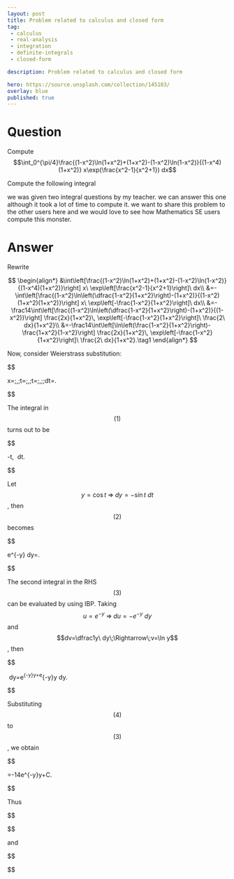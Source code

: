 ---
layout: post
title: Problem related to calculus and closed form
tag:
 - calculus
 - real-analysis
 - integration
 - definite-integrals
 - closed-form

description: Problem related to calculus and closed form

hero: https://source.unsplash.com/collection/145103/
overlay: blue 
published: true
---

# Question 

Compute $$\int_0^{\pi/4}\frac{(1-x^2)\ln(1+x^2)+(1+x^2)-(1-x^2)\ln(1-x^2)}{(1-x^4)(1+x^2)} x\exp(\frac{x^2-1}{x^2+1}) dx$$

<!--break-->



Compute the following integral
  \begin{equation}
\int_0^{\Large\frac{\pi}{4}}\left[\frac{(1-x^2)\ln(1+x^2)+(1+x^2)-(1-x^2)\ln(1-x^2)}{(1-x^4)(1+x^2)}\right] x\, \exp\left[\frac{x^2-1}{x^2+1}\right]\, dx
\end{equation}

we was given two integral questions by my teacher. we can answer this one although it took a lot of time to compute it. we want to share this problem to the other users here and we would love to see how Mathematics SE users compute this monster.

# Answer 


Rewrite



$$
\begin{align*}
&\int\left[\frac{(1-x^2)\ln(1+x^2)+(1+x^2)-(1-x^2)\ln(1-x^2)}{(1-x^4)(1+x^2)}\right] x\ \exp\left[\frac{x^2-1}{x^2+1}\right]\ dx\\
&=-\int\left[\frac{(1-x^2)\ln\left(\dfrac{1-x^2}{1+x^2}\right)-(1+x^2)}{(1-x^2)(1+x^2)(1+x^2)}\right] x\ \exp\left[-\frac{1-x^2}{1+x^2}\right]\ dx\\
&=-\frac14\int\left[\frac{(1-x^2)\ln\left(\dfrac{1-x^2}{1+x^2}\right)-(1+x^2)}{(1-x^2)}\right] \frac{2x}{1+x^2}\, \exp\left[-\frac{1-x^2}{1+x^2}\right]\ \frac{2\ dx}{1+x^2}\\
&=-\frac14\int\left[\ln\left(\frac{1-x^2}{1+x^2}\right)-\frac{1+x^2}{1-x^2}\right] \frac{2x}{1+x^2}\, \exp\left[-\frac{1-x^2}{1+x^2}\right]\ \frac{2\ dx}{1+x^2}.\tag1
\end{align*}
$$


Now, consider Weierstrass substitution:


$$


x=\tan\frac{t}{2}\;,\;\sin t=\frac{2x}{1+x^2}\;,\;\cos t=\frac{1-x^2}{1+x^2}\;,\;\text{ and }\;dt=\frac{2\ dx}{1+x^2}.


$$


The integral in $$(1)$$ turns out to be


$$


-\frac14\int\left[\ln\left(\cos t\right)-\frac{1}{\cos t}\right] \sin t\, \exp\left[-\cos t\right]\ dt.\tag2


$$


Let $$y=\cos t\;\Rightarrow\;dy=-\sin t\ dt$$, then $$(2)$$ becomes


$$


\frac14\int\left[\ln y-\frac{1}{y}\right] e^{-y}\ dy=\frac14\left[\int e^{-y}\ln y\ dy-\int\frac{e^{-y}}{y}\ dy\right].\tag3


$$


The second integral in the RHS $$(3)$$ can be evaluated by using IBP. Taking $$u=e^{-y}\;\Rightarrow\;du=-e^{-y}\ dy$$ and $$dv=\dfrac1y\ dy\;\Rightarrow\;v=\ln y$$, then


$$


\int\frac{e^{-y}}{y}\ dy=e^{-y}\ln y+\int e^{-y}\ln y\ dy.\tag4


$$


Substituting $$(4)$$ to $$(3)$$, we obtain


$$


\frac14\left[\int e^{-y}\ln y\ dy-e^{-y}\ln y-\int e^{-y}\ln y\ dy\right]=-\frac14e^{-y}\ln y+C.


$$


Thus



$$
\begin{align*}
&\int\left[\frac{(1-x^2)\ln(1+x^2)+(1+x^2)-(1-x^2)\ln(1-x^2)}{(1-x^4)(1+x^2)}\right] x\ \exp\left[\frac{x^2-1}{x^2+1}\right]\ dx\\
&=\color{blue}{-\frac14\exp\left[-\frac{1-x^2}{1+x^2}\right]\ln \left|\frac{1-x^2}{1+x^2}\right|+C}
\end{align*}


$$

and



$$
\begin{align*}
&\int_0^{\Large\frac\pi4}\left[\frac{(1-x^2)\ln(1+x^2)+(1+x^2)-(1-x^2)\ln(1-x^2)}{(1-x^4)(1+x^2)}\right] x\ \exp\left[\frac{x^2-1}{x^2+1}\right]\ dx\\
&=\color{blue}{-\frac14\exp\left[\frac{\pi^2-16}{\pi^2+16}\right]\ln \left|\frac{16-\pi^2}{16+\pi^2}\right|}.
\end{align*}


$$

